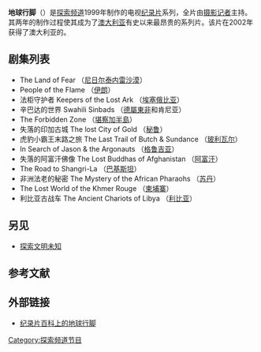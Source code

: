 {{Unreferenced|time=2017-08-31T19:24:20+00:00}}
{{Infobox television
| show_name            = 地球行脚<br>Journeys to the Ends of the Earth
| image                = 
| caption              =  
| show_name_2          = <!-- If different from show_name -->
| genre                = [[纪录片|纪录片]]
| creator              = {{le|大卫·亚当斯 (摄影记者)|David Adams (photojournalist)|大卫·亚当斯}}
| developer            = 
| director             = 
| presenter            = {{le|大卫·亚当斯 (摄影记者)|David Adams (photojournalist)|大卫·亚当斯}}
| narrated             = {{le|大卫·亚当斯 (摄影记者)|David Adams (photojournalist)|大卫·亚当斯}}
| composer             = 
| country              = [[澳大利亚|澳大利亚]]
| language             = [[英语|英语]] 
| num_seasons          = <!-- or num_series -->
| num_episodes         = 13
| list_episodes        = 
| executive_producer   =  
| producer             = {{le|大卫·亚当斯 (摄影记者)|David Adams (photojournalist)|大卫·亚当斯}}
| editor               = 
| location             = 
| cinematography       = 
| camera               = 
| runtime              = 50 分钟
| company              = 
| distributor          = 
| channel              = 
| picture_format       =  
| audio_format         =  
| first_run            = [[探索频道|探索频道]]
| first_aired          = 1998
| last_aired           = 2002
| status               = 
| preceded_by          = 
| followed_by          = 
| related              = 
| website              =  
| production_website   = 
}}

'''地球行脚'''（{{lang-en|''Journeys to the Ends of the Earth''}}）是[[探索频道|探索频道]]1999年制作的电视[[纪录片|纪录片]]系列，全片由[[摄影记者|摄影记者]]{{le|大卫·亚当斯 (摄影记者)|David Adams (photojournalist)|大卫·亚当斯}}主持。其两年的制作过程使其成为了[[澳大利亚|澳大利亚]]有史以来最昂贵的{{le|探险旅行|adventure travel}}系列片。该片在2002年获得了澳大利亚{{le|洛吉奖|Logie Awards}}的{{le|2002年洛吉奖|Logie Awards of 2002|最佳纪录片提名}}。

==剧集列表==

* The Land of Fear （[[尼日尔|尼日尔]][[泰内雷沙漠|泰内雷沙漠]]）
* People of the Flame （[[伊朗|伊朗]]）
* 法柜守护者 Keepers of the Lost Ark （[[埃塞俄比亚|埃塞俄比亚]]）
* 辛巴达的世界 Swahili Sinbads （[[德屬東非|德屬東非]]和肯尼亚）
* The Forbidden Zone （[[堪察加半島|堪察加半島]]）
* 失落的印加古城 The lost City of Gold （[[秘鲁|秘鲁]]）
* 虎豹小霸王末路之旅 The Last Trail of Butch & Sundance （[[玻利瓦尔|玻利瓦尔]]）
* In Search of Jason & the Argonauts （[[格鲁吉亚|格鲁吉亚]]）
* 失落的阿富汗佛像 The Lost Buddhas of Afghanistan （[[阿富汗|阿富汗]]）
* The Road to Shangri-La （[[巴基斯坦|巴基斯坦]]）
* 非洲法老的秘密 The Mystery of the African Pharaohs （[[苏丹|苏丹]]）
* The Lost World of the Khmer Rouge （[[柬埔寨|柬埔寨]]）
* 利比亚古战车 The Ancient Chariots of Libya （[[利比亚|利比亚]]）

==另见==
*[[探索文明未知|探索文明未知]]
==参考文献==
{{reflist}}
==外部链接==
* [https://web.archive.org/web/20140226225913/http://wiki.jlpzj.net/view/Journeys_to_the_Ends_of_the_Earth%E3%80%8A%E5%9C%B0%E7%90%83%E8%A1%8C%E8%84%9A%E3%80%8B 纪录片百科上的地球行脚]
[[Category:探索频道节目|Category:探索频道节目]]